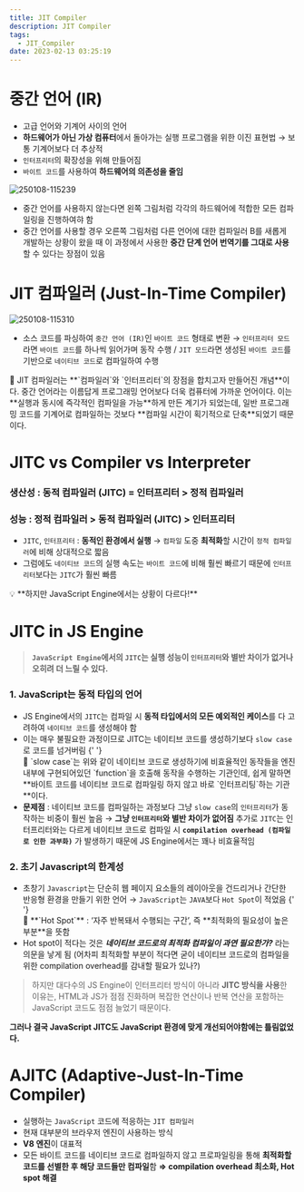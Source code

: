 ```yaml
---
title: JIT Compiler
description: JIT Compiler
tags:
  - JIT_Compiler
date: 2023-02-13 03:25:19
---
```


# 중간 언어 (IR)

- 고급 언어와 기계어 사이의 언어
- **하드웨어가 아닌 가상 컴퓨터**에서 돌아가는 실행 프로그램을 위한 이진 표현법 → 보통 기계어보다 더 추상적
- `인터프리터`의 확장성을 위해 만들어짐
- `바이트 코드`를 사용하여 **하드웨어의 의존성을 줄임**

![250108-115239](/mdx/jit-compiler/250108-115239.png)

- 중간 언어를 사용하지 않는다면 왼쪽 그림처럼 각각의 하드웨어에 적합한 모든 컴파일링을 진행하여햐 함
- 중간 언어를 사용할 경우 오른쪽 그림처럼 다른 언어에 대한 컴파일러 B를 새롭게 개발하는 상황이 왔을 때
  이 과정에서 사용한 **중간 단계 언어 번역기를 그대로 사용**할 수 있다는 장점이 있음

# JIT 컴파일러 (Just-In-Time Compiler)

![250108-115310](/mdx/jit-compiler/250108-115310.png)

- 소스 코드를 파싱하여 `중간 언어 (IR)`인 `바이트 코드` 형태로 변환
  → `인터프리터 모드`라면 `바이트 코드`를 하나씩 읽어가며 동작 수행 / `JIT 모드`라면 생성된 `바이트 코드`를 기반으로 `네이티브 코드`로 컴파일하여 수행

<aside>
📌 JIT 컴파일러는 **`컴파일러`와 `인터프리터`의 장점을 합치고자 만들어진 개념**이다.
중간 언어라는 이름답게 프로그래밍 언어보다 더욱 컴퓨터에 가까운 언어이다.
이는 **실행과 동시에 즉각적인 컴파일을 가능**하게 만든 계기가 되었는데,
일반 프로그래밍 코드를 기계어로 컴파일하는 것보다 **컴파일 시간이 획기적으로 단축**되었기 때문이다.

</aside>

# JITC vs Compiler vs Interpreter

### 생산성 : 동적 컴파일러 (JITC) = 인터프리터 > 정적 컴파일러

### 성능 : 정적 컴파일러 > 동적 컴파일러 (JITC) > 인터프리터

- `JITC`, `인터프리터` : **동적인 환경에서 실행** → `컴파일` 도중 **최적화**할 시간이 `정적 컴파일러`에 비해 상대적으로 짧음
- 그럼에도 `네이티브 코드`의 실행 속도는 `바이트 코드`에 비해 훨씬 빠르기 때문에 `인터프리터`보다는 `JITC`가 훨씬 빠름

<aside>
💡 **하지만 JavaScript Engine에서는 상황이 다르다!**

</aside>

# JITC in JS Engine

> **`JavaScript Engine`에서의 `JITC`는 실행 성능이 `인터프리터`와 별반 차이가 없거나 오히려 더 느릴 수 있다.**

### 1. JavaScript는 **동적 타입의 언어**

- JS Engine에서의 `JITC`는 컴파일 시 **동적 타입에서의 모든 예외적인 케이스**를 다 고려하여 `네이티브 코드`를 생성해야 함
- 이는 매우 불필요한 과정이므로 JITC는 네이티브 코드를 생성하기보다 `slow case`로 코드를 넘거버림
  {' '}
  <aside>
    📌 `slow case`는 위와 같이 네이티브 코드로 생성하기에 비효율적인 동작들을
    엔진 내부에 구현되어있던 `function`을 호출해 동작을 수행하는 기관인데, 쉽게
    말하면 **바이트 코드를 네이티브 코드로 컴파일링 하지 않고 바로
    `인터프리팅`하는 기관**이다.
  </aside>
- **문제점** : 네이티브 코드를 컴파일하는 과정보다 그냥 `slow case`의 `인터프리터`가 동작하는 비중이 훨씬 높음 → **그냥 `인터프리터`와 별반 차이가 없어짐**
  추가로 `JITC`는 인터프리터와는 다르게 네이티브 코드로 컴파일 시 **`compilation overhead (컴파일로 인한 과부화)`** 가 발생하기 때문에 JS Engine에서는 꽤나 비효율적임

### 2. 초기 Javascript의 한계성

- 초창기 `Javascript`는 단순히 웹 페이지 요소들의 레이아웃을 건드리거나 간단한 반응형 환경을 만들기 위한 언어 → `JavaScript`는 `JAVA`보다 `Hot Spot`이 적었음
  {' '}
  <aside>
    📌 **`Hot Spot`** : ‘자주 반복돼서 수행되는 구간’, 즉 **최적화의 필요성이
    높은 부분**을 뜻함
  </aside>
- Hot spot이 적다는 것은 **_네이티브 코드로의 최적화 컴파일이 과연 필요한가?_** 라는 의문을 낳게 됨
  (어차피 최적화할 부분이 적다면 굳이 네이티브 코드로의 컴파일을 위한 compilation overhead를 감내할 필요가 있나?)

> 하지만 대다수의 JS Engine이 인터프리터 방식이 아니라 **JITC 방식을 사용**한 이유는, HTML과 JS가 점점 진화하며 복잡한 연산이나 반복 연산을 포함하는 JavaScript 코드도 점점 늘었기 때문이다.

**그러나 결국 JavaScript JITC도 JavaScript 환경에 맞게 개선되어야함에는 틀림없었다.**

>

# AJITC (Adaptive-Just-In-Time Compiler)

- 실행하는 `JavaScript` 코드에 적응하는 `JIT 컴파일러`
- 현재 대부분의 브라우저 엔진이 사용하는 방식
- **V8 엔진**이 대표적
- 모든 바이트 코드를 네이티브 코드로 컴파일하지 않고 프로파일링을 통해 **최적화할 코드를 선별한 후 해당 코드들만 컴파일**함
  **⇒ compilation overhead 최소화, Hot spot 해결**
